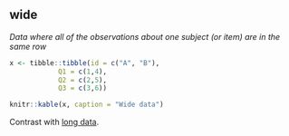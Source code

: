 ## wide

<dfn>Data where all of the observations about one subject (or item) are in the same row</dfn>

```r
x <- tibble::tibble(id = c("A", "B"),
            Q1 = c(1,4),
            Q2 = c(2,5),
            Q3 = c(3,6))

knitr::kable(x, caption = "Wide data")
```

Contrast with [long data](l.html#long).


